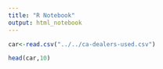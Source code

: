 ```yaml
---
title: "R Notebook"
output: html_notebook
---
```




```r
car<-read.csv("../../ca-dealers-used.csv")

```

```r
head(car,10)
```

